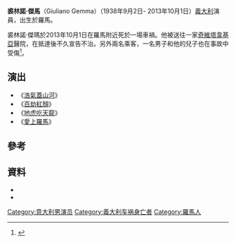 {{Infobox person
| name         = Giuliano Gemma
| image        = GiulianoGemma08.jpg
| caption      = Gemma in 2008, celebrating his 70th birthday
| birth_date   = {{Birth date|1938|9|2|df=y}}
| birth_place  = [[義大利|義大利]][[羅馬|羅馬]]
| death_date   = {{Death date and age|2013|10|1|1938|9|2|df=y}}
| death_place  = [[義大利|義大利]][[奇維塔韋基亞|奇維塔韋基亞]]
| occupation   = 演員
| years_active = 1958–2013
| website      = [http://www.giulianogemma.it/ www.giulianogemma.it]
}}

'''裘林諾·傑馬'''（Giuliano Gemma）（1938年9月2日- 2013年10月1日）[[義大利|義大利]]演員，出生於羅馬。

裘林諾·傑瑪於2013年10月1日在羅馬附近死於一場車禍。他被送往一家[[奇維塔韋基亞|奇維塔韋基亞]]醫院，在抵達後不久宣告不治。另外兩名乘客，一名男子和他的兒子也在事故中受傷<ref>{{Cite web |url=http://roma.repubblica.it/cronaca/2013/10/01/news/cerveteri_incidente_stradale_grave_l_attore_giuliano_gemma-67693426/?ref=HRER1-1 |title=Incidente stradale a Cerveteri muore l'attore Giuliano Gemma - Roma - Repubblica.it |accessdate=2013-10-05 |archive-date=2013-10-04 |archive-url=https://web.archive.org/web/20131004213501/http://roma.repubblica.it/cronaca/2013/10/01/news/cerveteri_incidente_stradale_grave_l_attore_giuliano_gemma-67693426/?ref=HRER1-1 |dead-url=no }}</ref>。

==演出 ==
*《[[浩氣蓋山河|浩氣蓋山河]]》
*《[[百劫紅顏|百劫紅顏]]》
*《[[地虎吃天龍|地虎吃天龍]]》
*《[[愛上羅馬|愛上羅馬]]》

==參考==
{{Reflist}}

==資料==
{{Commons category|Giuliano Gemma}}
*{{IMDb name|id=0312575|name=Giuliano Gemma}}
*{{Official website|www.giulianogemma.it}}

{{Authority control}}
{{Italy-bio-stub}}

{{DEFAULTSORT:Gemma}}
[[Category:意大利男演员|Category:意大利男演员]]
[[Category:義大利车祸身亡者|Category:義大利车祸身亡者]]
[[Category:羅馬人|Category:羅馬人]]